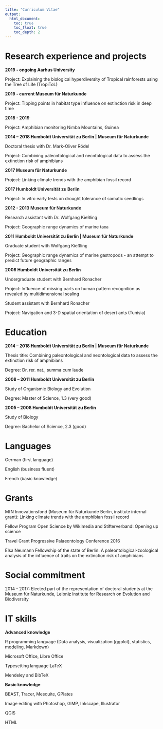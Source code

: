 ```yaml
---
title: "Curriculum Vitae"
output:
  html_document:
    toc: true
    toc_float: true
    toc_depth: 2
---
```


# Research experience and projects

**2019 - ongoing Aarhus University**

Project: Explaining the biological hyperdiversity of Tropical rainforests using the Tree of Life (TropiToL)

**2019 - current Museum für Naturkunde**

Project: Tipping points in habitat type influence on extinction risk in deep time

**2018 - 2019**

Project: Amphibian monitoring Nimba Mountains, Guinea

**2014 – 2018 Humboldt Universität zu Berlin | Museum für Naturkunde**

Doctoral thesis with Dr. Mark-Oliver Rödel

Project: Combining paleontological and neontological data to assess the extinction risk of amphibians


**2017 Museum für Naturkunde**

Project: Linking climate trends with the amphibian fossil record


**2017 Humboldt Universität zu Berlin**

Project: In vitro early tests on drought tolerance of somatic seedlings


**2012 - 2013 Museum für Naturkunde**

Research assistant with Dr. Wolfgang Kießling

Project: Geographic range dynamics of marine taxa


**2011 Humboldt Universität zu Berlin | Museum für Naturkunde**

Graduate student with Wolfgang Kießling

Project: Geographic range dynamics of marine gastropods - an attempt to predict future geographic ranges


**2008 Humboldt Universität zu Berlin**

Undergraduate student with Bernhard Ronacher

Project: Influence of missing parts on human pattern recognition as revealed by multidimensional scaling

Student assistant with Bernhard Ronacher

Project: Navigation and 3-D spatial orientation of desert ants (Tunisia)


# Education

**2014 – 2018 Humboldt Universität zu Berlin | Museum für Naturkunde**

Thesis title: Combining paleontological and neontological data to assess the extinction risk of amphibians

Degree: Dr. rer. nat., summa cum laude


**2008 – 2011 Humboldt Universität zu Berlin**

Study of Organismic Biology and Evolution

Degree: Master of Science, 1.3 (very good)

**2005 – 2008 Humboldt Universität zu Berlin**

Study of Biology

Degree: Bachelor of Science, 2.3 (good)


# Languages
German (first language)

English (business fluent)

French (basic knowledge)


# Grants 

MfN Innovationsfond (Museum für Naturkunde Berlin, institute internal grant): Linking climate trends with the amphibian fossil record

Fellow Program Open Science by Wikimedia and Stifterverband: Opening up science

Travel Grant Progressive Palaeontology Conference 2016

Elsa Neumann Fellowship of the state of Berlin: A paleontological-zoological analysis of the influence of traits on the extinction risk of amphibians


# Social commitment

2014 - 2017: Elected part of the representation of doctoral students at the Museum für Naturkunde, Leibniz Institute for Research on Evolution and Biodiversity


# IT skills 
**Advanced knowledge**

R programming language (Data analysis, visualization (ggplot), statistics, modeling, Markdown)

Microsoft Office, Libre Office

Typesetting language LaTeX

Mendeley and BibTeX


**Basic knowledge**

BEAST, Tracer, Mesquite, GPlates

Image editing with Photoshop, GIMP, Inkscape, Illustrator

QGIS

HTML

